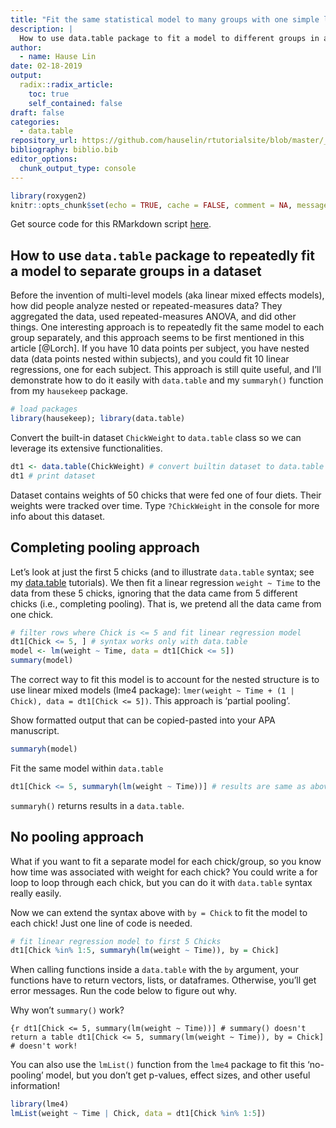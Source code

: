 ```yaml
---
title: "Fit the same statistical model to many groups with one simple line of code"
description: |
  How to use data.table package to fit a model to different groups in a dataset using only one line of code
author:
  - name: Hause Lin
date: 02-18-2019
output:
  radix::radix_article:
    toc: true
    self_contained: false
draft: false
categories: 
  - data.table
repository_url: https://github.com/hauselin/rtutorialsite/blob/master/_posts/2019-02-18-fit-models-to-every-group/fit-models-to-every-group.Rmd
bibliography: biblio.bib
editor_options: 
  chunk_output_type: console
---
```


```r
library(roxygen2)
knitr::opts_chunk$set(echo = TRUE, cache = FALSE, comment = NA, message = FALSE, warning = FALSE, tidy = TRUE, tidy.opts = list(width.cutoff = 80), R.options = list(width = 80))
```

Get source code for this RMarkdown script [here](https://github.com/hauselin/rtutorialsite/blob/master/_posts/2019-02-18-fit-models-to-every-group/fit-models-to-every-group.Rmd).

## How to use `data.table` package to repeatedly fit a model to separate groups in a dataset

Before the invention of multi-level models (aka linear mixed effects models), how did people analyze nested or repeated-measures data? They aggregated the data, used repeated-measures ANOVA, and did other things. One interesting approach is to repeatedly fit the same model to each group separately, and this approach seems to be first mentioned in this article [@Lorch]. If you have 10 data points per subject, you have nested data (data points nested within subjects), and you could fit 10 linear regressions, one for each subject. This approach is still quite useful, and I'll demonstrate how to do it easily with `data.table` and my `summaryh()` function from my `hausekeep` package. 

```r
# load packages
library(hausekeep); library(data.table)
```

Convert the built-in dataset `ChickWeight` to `data.table` class so we can leverage its extensive functionalities. 

```r
dt1 <- data.table(ChickWeight) # convert builtin dataset to data.table class
dt1 # print dataset 
```

<aside>
Dataset contains weights of 50 chicks that were fed one of four diets. Their weights were tracked over time. Type `?ChickWeight` in the console for more info about this dataset.
</aside>

## Completing pooling approach

Let's look at just the first 5 chicks (and to illustrate `data.table` syntax; see my [data.table](https://hausetutorials.netlify.com/0002_tidyverse_datatable.html) tutorials). We then fit a linear regression `weight ~ Time` to the data from these 5 chicks, ignoring that the data came from 5 different chicks (i.e., completing pooling).  That is, we pretend all the data came from one chick.

```r
# filter rows where Chick is <= 5 and fit linear regression model
dt1[Chick <= 5, ] # syntax works only with data.table
model <- lm(weight ~ Time, data = dt1[Chick <= 5])
summary(model)
```

<aside>
The correct way to fit this model is to account for the nested structure is to use linear mixed models (lme4 package): `lmer(weight ~ Time + (1 | Chick), data = dt1[Chick <= 5])`. This approach is 'partial pooling'.
</aside>

Show formatted output that can be copied-pasted into your APA manuscript.

```r
summaryh(model) 
```

Fit the same model within `data.table`

```r
dt1[Chick <= 5, summaryh(lm(weight ~ Time))] # results are same as above
```

<aside>
`summaryh()` returns results in a `data.table`.
</aside>

## No pooling approach

What if you want to fit a separate model for each chick/group, so you know how time was associated with weight for each chick? You could write a for loop to loop through each chick, but you can do it with `data.table` syntax really easily. 

Now we can extend the syntax above with `by = Chick` to fit the model to each chick! Just one line of code is needed.

```r
# fit linear regression model to first 5 Chicks
dt1[Chick %in% 1:5, summaryh(lm(weight ~ Time)), by = Chick]
```
<aside>
When calling functions inside a `data.table` with the `by` argument, your functions have to return vectors, lists, or dataframes. Otherwise, you'll get error messages. Run the code below to figure out why.
</aside>

Why won't `summary()` work?

```{r
dt1[Chick <= 5, summary(lm(weight ~ Time))] # summary() doesn't return a table
dt1[Chick <= 5, summary(lm(weight ~ Time)), by = Chick] # doesn't work! 
```

You can also use the `lmList()` function from the `lme4` package to fit this 'no-pooling' model, but you don't get p-values, effect sizes, and other useful information!

```r
library(lme4)
lmList(weight ~ Time | Chick, data = dt1[Chick %in% 1:5])
```


